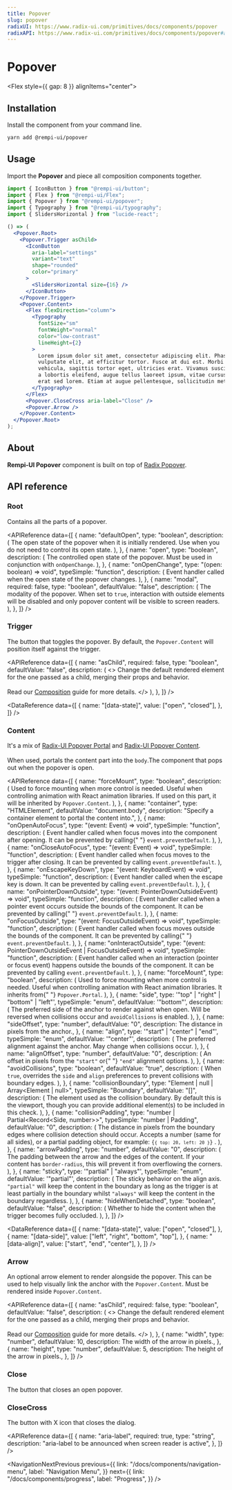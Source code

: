 ```yaml
---
title: Popover
slug: popover
radixUI: https://www.radix-ui.com/primitives/docs/components/popover
radixAPI: https://www.radix-ui.com/primitives/docs/components/popover#api-reference
---
```


# Popover

<Description text="Displays rich content in a portal, triggered by a button." />

<Flex style={{ gap: 8 }} alignItems="center">
  <RadixUI href="https://www.radix-ui.com/primitives/docs/components/popover" />
  <RadixAPI href="https://www.radix-ui.com/primitives/docs/components/popover#api-reference" />
  <SelectVersion />
</Flex>

<PreviewComponent name="popover" />

## Installation

Install the component from your command line.

```bash
yarn add @rempi-ui/popover
```

## Usage

Import the <strong>Popover</strong> and piece all composition components together.

```jsx
import { IconButton } from "@rempi-ui/button";
import { Flex } from "@rempi-ui/Flex";
import { Popover } from "@rempi-ui/popover";
import { Typography } from "@rempi-ui/typography";
import { SlidersHorizontal } from "lucide-react";

() => (
  <Popover.Root>
    <Popover.Trigger asChild>
      <IconButton
        aria-label="settings"
        variant="text"
        shape="rounded"
        color="primary"
      >
        <SlidersHorizontal size={16} />
      </IconButton>
    </Popover.Trigger>
    <Popover.Content>
      <Flex flexDirection="column">
        <Typography
          fontSize="sm"
          fontWeight="normal"
          color="low-contrast"
          lineHeight={2}
        >
          Lorem ipsum dolor sit amet, consectetur adipiscing elit. Phasellus ut
          vulputate elit, at efficitur tortor. Fusce at dui est. Morbi ac mauris
          vehicula, sagittis tortor eget, ultricies erat. Vivamus suscipit, arcu
          a lobortis eleifend, augue tellus laoreet ipsum, vitae cursus magna
          erat sed lorem. Etiam at augue pellentesque, sollicitudin metus.
        </Typography>
      </Flex>
      <Popover.CloseCross aria-label="Close" />
      <Popover.Arrow />
    </Popover.Content>
  </Popover.Root>
);
```

## About

<strong>Rempi-UI Popover</strong> component is built on top of [Radix Popover](https://www.radix-ui.com/primitives/docs/components/popover).

## API reference

### Root

Contains all the parts of a popover.

<MoreInfo
  componentName="Radix Popover Root"
  componentLink="https://www.radix-ui.com/primitives/docs/components/popover#root"
/>

<APIReference
  data={[
    {
      name: "defaultOpen",
      type: "boolean",
      description: (
        <span>
          The open state of the popover when it is initially rendered. Use when
          you do not need to control its open state.
        </span>
      ),
    },
    {
      name: "open",
      type: "boolean",
      description: (
        <span>
          The controlled open state of the popover. Must be used in conjunction
          with <code>onOpenChange</code>.
        </span>
      ),
    },
    {
      name: "onOpenChange",
      type: "(open: boolean) => void",
      typeSimple: "function",
      description: (
        <span>
          Event handler called when the open state of the popover changes.
        </span>
      ),
    },
    {
      name: "modal",
      required: false,
      type: "boolean",
      defaultValue: "false",
      description: (
        <span>
          The modality of the popover. When set to <code>true</code>,
          interaction with outside elements will be disabled and only popover
          content will be visible to screen readers.
        </span>
      ),
    },
  ]}
/>

### Trigger

The button that toggles the popover. By default, the `Popover.Content` will position itself against the trigger.

<MoreInfo
  componentName="Radix Popover Trigger"
  componentLink="https://www.radix-ui.com/primitives/docs/components/popover#trigger"
/>

<APIReference
  data={[
    {
      name: "asChild",
      required: false,
      type: "boolean",
      defaultValue: "false",
      description: (
        <>
          Change the default rendered element for the one passed as a child,
          merging their props and behavior.
          <br />
          <br />
          Read our <a href="../guides/composition">Composition</a> guide for more
          details.
        </>
      ),
    },
  ]}
/>

<DataReference
  data={[
    {
      name: "[data-state]",
      value: ["open", "closed"],
    },
  ]}
/>

### Content

It's a mix of [Radix-UI Popover Portal](https://www.radix-ui.com/primitives/docs/components/popover#portal) and [Radix-UI Popover Content](https://www.radix-ui.com/primitives/docs/components/popover#content).<br/><br/>
When used, portals the content part into the `body`.The component that pops out when the popover is open.

<MoreInfo
  componentName="Radix Popover Portal"
  componentLink="https://www.radix-ui.com/primitives/docs/components/popover#portal"
/>

<MoreInfo
  componentName="Radix Popover Content"
  componentLink="https://www.radix-ui.com/primitives/docs/components/popover#content"
/>

<APIReference
  data={[
    {
      name: "forceMount",
      type: "boolean",
      description: (
        <span>
          Used to force mounting when more control is needed. Useful when
          controlling animation with React animation libraries. If used on this
          part, it will be inherited by <code>Popover.Content</code>.
        </span>
      ),
    },
    {
      name: "container",
      type: "HTMLElement",
      defaultValue: "document.body",
      description: "Specify a container element to portal the content into.",
    },
    {
      name: "onOpenAutoFocus",
      type: "(event: Event) => void",
      typeSimple: "function",
      description: (
        <span>
          Event handler called when focus moves into the component after
          opening. It can be prevented by calling{" "}
          <code>event.preventDefault</code>.
        </span>
      ),
    },
    {
      name: "onCloseAutoFocus",
      type: "(event: Event) => void",
      typeSimple: "function",
      description: (
        <span>
          Event handler called when focus moves to the trigger after closing. It
          can be prevented by calling <code>event.preventDefault</code>.
        </span>
      ),
    },
    {
      name: "onEscapeKeyDown",
      type: "(event: KeyboardEvent) => void",
      typeSimple: "function",
      description: (
        <span>
          Event handler called when the escape key is down. It can be prevented
          by calling <code>event.preventDefault</code>.
        </span>
      ),
    },
    {
      name: "onPointerDownOutside",
      type: "(event: PointerDownOutsideEvent) => void",
      typeSimple: "function",
      description: (
        <span>
          Event handler called when a pointer event occurs outside the bounds of
          the component. It can be prevented by calling{" "}
          <code>event.preventDefault</code>.
        </span>
      ),
    },
    {
      name: "onFocusOutside",
      type: "(event: FocusOutsideEvent) => void",
      typeSimple: "function",
      description: (
        <span>
          Event handler called when focus moves outside the bounds of the
          component. It can be prevented by calling{" "}
          <code>event.preventDefault</code>.
        </span>
      ),
    },
    {
      name: "onInteractOutside",
      type: "(event: PointerDownOutsideEvent | FocusOutsideEvent) => void",
      typeSimple: "function",
      description: (
        <span>
          Event handler called when an interaction (pointer or focus event)
          happens outside the bounds of the component. It can be prevented by
          calling <code>event.preventDefault</code>.
        </span>
      ),
    },
    {
      name: "forceMount",
      type: "boolean",
      description: (
        <span>
          Used to force mounting when more control is needed. Useful when
          controlling animation with React animation libraries. It inherits from{" "}
          <code>Popover.Portal</code>.
        </span>
      ),
    },
    {
      name: "side",
      type: '"top" | "right" | "bottom" | "left"',
      typeSimple: "enum",
      defaultValue: '"bottom"',
      description: (
        <span>
          The preferred side of the anchor to render against when open. Will be
          reversed when collisions occur and <code>avoidCollisions</code> is
          enabled.
        </span>
      ),
    },
    {
      name: "sideOffset",
      type: "number",
      defaultValue: "0",
      description: <span>The distance in pixels from the anchor.</span>,
    },
    {
      name: "align",
      type: '"start" | "center" | "end"',
      typeSimple: "enum",
      defaultValue: '"center"',
      description: (
        <span>
          The preferred alignment against the anchor. May change when collisions
          occur.
        </span>
      ),
    },
    {
      name: "alignOffset",
      type: "number",
      defaultValue: "0",
      description: (
        <span>
          An offset in pixels from the <code>"start"</code> or{" "}
          <code>"end"</code> alignment options.
        </span>
      ),
    },
    {
      name: "avoidCollisions",
      type: "boolean",
      defaultValue: "true",
      description: (
        <span>
          When <code>true</code>, overrides the <code>side</code> and
          <code>align</code> preferences to prevent collisions with boundary edges.
        </span>
      ),
    },
    {
      name: "collisionBoundary",
      type: "Element | null | Array<Element | null>",
      typeSimple: "Boundary",
      defaultValue: "[]",
      description: (
        <span>
          The element used as the collision boundary. By default this is the
          viewport, though you can provide additional element(s) to be included
          in this check.
        </span>
      ),
    },
    {
      name: "collisionPadding",
      type: "number | Partial<Record<Side, number>>",
      typeSimple: "number | Padding",
      defaultValue: "0",
      description: (
        <span>
          The distance in pixels from the boundary edges where collision
          detection should occur. Accepts a number (same for all sides), or a
          partial padding object, for example: <code>{`{ top: 20, left: 20 }`}</code>
          .
        </span>
      ),
    },
    {
      name: "arrowPadding",
      type: "number",
      defaultValue: "0",
      description: (
        <span>
          The padding between the arrow and the edges of the content. If your
          content has <code>border-radius</code>, this will prevent it from
          overflowing the corners.
        </span>
      ),
    },
    {
      name: "sticky",
      type: '"partial" | "always"',
      typeSimple: "enum",
      defaultValue: '"partial"',
      description: (
        <span>
          The sticky behavior on the align axis. <code>"partial"</code> will
          keep the content in the boundary as long as the trigger is at least
          partially in the boundary whilst <code>"always"</code> will keep the
          content in the boundary regardless.
        </span>
      ),
    },
    {
      name: "hideWhenDetached",
      type: "boolean",
      defaultValue: "false",
      description: (
        <span>
          Whether to hide the content when the trigger becomes fully occluded.
        </span>
      ),
    },
  ]}
/>

<DataReference
  data={[
    {
      name: "[data-state]",
      value: ["open", "closed"],
    },
    {
      name: "[data-side]",
      value: ["left", "right", "bottom", "top"],
    },
    {
      name: "[data-align]",
      value: ["start", "end", "center"],
    },
  ]}
/>

### Arrow

An optional arrow element to render alongside the popover. This can be used to help visually link the anchor with the `Popover.Content`. Must be rendered inside `Popover.Content`.

<MoreInfo
  componentName="Radix Popover Arrow"
  componentLink="https://www.radix-ui.com/primitives/docs/components/popover#arrow"
/>

<APIReference
  data={[
    {
      name: "asChild",
      required: false,
      type: "boolean",
      defaultValue: "false",
      description: (
        <>
          Change the default rendered element for the one passed as a child,
          merging their props and behavior.
          <br />
          <br />
          Read our <a href="../guides/composition">Composition</a> guide for more
          details.
        </>
      ),
    },
    {
      name: "width",
      type: "number",
      defaultValue: 10,
      description: <span>The width of the arrow in pixels.</span>,
    },
    {
      name: "height",
      type: "number",
      defaultValue: 5,
      description: <span>The height of the arrow in pixels.</span>,
    },
  ]}
/>

### Close

The button that closes an open popover.

<MoreInfo
  componentName="Radix Popover Close"
  componentLink="https://www.radix-ui.com/primitives/docs/components/popover#close"
/>

### CloseCross

The button with X icon that closes the dialog.

<APIReference
  data={[
    {
      name: "aria-label",
      required: true,
      type: "string",
      description: "aria-label to be announced when screen reader is active",
    },
  ]}
/>

<NavigationNextPrevious
  previous={{
    link: "/docs/components/navigation-menu",
    label: "Navigation Menu",
  }}
  next={{
    link: "/docs/components/progress",
    label: "Progress",
  }}
/>

<EditThisPage url="components/en-US/popover/1.0.1.mdx" />
